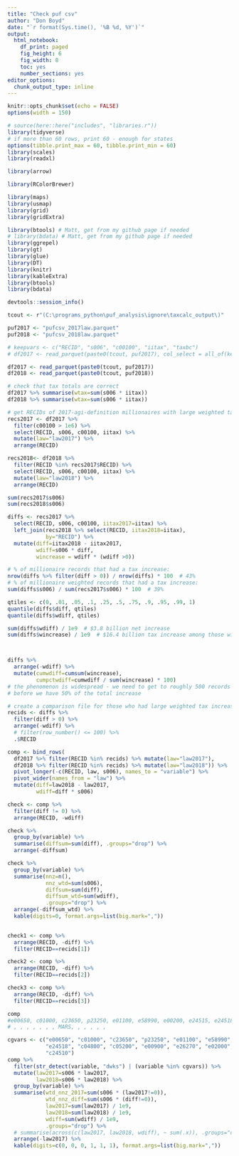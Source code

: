 ```yaml
---
title: "Check puf csv"
author: "Don Boyd"
date: "`r format(Sys.time(), '%B %d, %Y')`"
output:
  html_notebook: 
    df_print: paged
    fig_height: 6
    fig_width: 8
    toc: yes
    number_sections: yes
editor_options:
  chunk_output_type: inline
---
```



<!-- 

<style type="text/css">
div.main-container {
  max-width: 100%;
  margin-left: auto;
  margin-right: auto;
}
</style>

  html_document:
    fig_height: 6
    fig_width: 8
    toc: yes
    toc_depth: 5
editor_options:
  chunk_output_type: console or inline    
  
  html_document:
    toc: yes
    df_print: paged
  word_document:
    toc: yes
  pdf_document:
    toc: yes
    
-->


```r
knitr::opts_chunk$set(echo = FALSE)
options(width = 150)
```



```r
# source(here::here("includes", "libraries.r"))
library(tidyverse)
# if more than 60 rows, print 60 - enough for states
options(tibble.print_max = 60, tibble.print_min = 60) 
library(scales)
library(readxl)

library(arrow)

library(RColorBrewer)

library(maps)
library(usmap)
library(grid)
library(gridExtra)

library(btools) # Matt, get from my github page if needed
# library(bdata) # Matt, get from my github page if needed
library(ggrepel)
library(gt)
library(glue)
library(DT)
library(knitr)
library(kableExtra)
library(btools)
library(bdata)

devtools::session_info()

```


```r
tcout <- r"(C:\programs_python\puf_analysis\ignore\taxcalc_output\)"

puf2017 <- "pufcsv_2017law.parquet"
puf2018 <- "pufcsv_2018law.parquet"

```


```r
# keepvars <- c("RECID", "s006", "c00100", "iitax", "taxbc")
# df2017 <- read_parquet(paste0(tcout, puf2017), col_select = all_of(keepvars))

df2017 <- read_parquet(paste0(tcout, puf2017))
df2018 <- read_parquet(paste0(tcout, puf2018))

# check that tax totals are correct
df2017 %>% summarise(wtax=sum(s006 * iitax))
df2018 %>% summarise(wtax=sum(s006 * iitax))

# get RECIDs of 2017-agi-definition millionaires with large weighted tax increases
recs2017 <- df2017 %>%
  filter(c00100 > 1e6) %>%
  select(RECID, s006, c00100, iitax) %>%
  mutate(law="law2017") %>%
  arrange(RECID)

recs2018<- df2018 %>%
  filter(RECID %in% recs2017$RECID) %>%
  select(RECID, s006, c00100, iitax) %>%
  mutate(law="law2018") %>%
  arrange(RECID)

sum(recs2017$s006)
sum(recs2018$s006)

diffs <- recs2017 %>%
  select(RECID, s006, c00100, iitax2017=iitax) %>%
  left_join(recs2018 %>% select(RECID, iitax2018=iitax),
            by="RECID") %>%
  mutate(diff=iitax2018 - iitax2017,
         wdiff=s006 * diff,
         wincrease = wdiff * (wdiff >0))

# % of millionaire records that had a tax increase:
nrow(diffs %>% filter(diff > 0)) / nrow(diffs) * 100  # 43%
# % of millionaire weighted records that had a tax increase:
sum(diffs$s006) / sum(recs2017$s006) * 100  # 39%

qtiles <- c(0, .01, .05, .1, .25, .5, .75, .9, .95, .99, 1)
quantile(diffs$diff, qtiles)
quantile(diffs$wdiff, qtiles)

sum(diffs$wdiff) / 1e9  # $3.8 billion net increase
sum(diffs$wincrease) / 1e9  # $16.4 billion tax increase among those with increases



diffs %>%
  arrange(-wdiff) %>%
  mutate(cumwdiff=cumsum(wincrease),
         cumpctwdiff=cumwdiff / sum(wincrease) * 100)
# the phenomenon is widespread - we need to get to roughly 500 records with the greatest weighted increases
# before we have 50% of the total increase


```

```r
# create a comparison file for those who had large weighted tax increases
recids <- diffs %>%
  filter(diff > 0) %>%
  arrange(-wdiff) %>%
  # filter(row_number() <= 100) %>%
  .$RECID

comp <- bind_rows(
  df2017 %>% filter(RECID %in% recids) %>% mutate(law="law2017"),
  df2018 %>% filter(RECID %in% recids) %>% mutate(law="law2018")) %>%
  pivot_longer(-c(RECID, law, s006), names_to = "variable") %>%
  pivot_wider(names_from = "law") %>%
  mutate(diff=law2018 - law2017,
         wdiff=diff * s006)

check <- comp %>%
  filter(diff != 0) %>%
  arrange(RECID, -wdiff)

check %>%
  group_by(variable) %>%
  summarise(diffsum=sum(diff), .groups="drop") %>%
  arrange(-diffsum)

check %>%
  group_by(variable) %>%
  summarise(nnz=n(),
            nnz_wtd=sum(s006),
            diffsum=sum(diff),
            diffsum_wtd=sum(wdiff),
            .groups="drop") %>%
  arrange(-diffsum_wtd) %>%
  kable(digits=0, format.args=list(big.mark=","))
  

check1 <- comp %>%
  arrange(RECID, -diff) %>%
  filter(RECID==recids[1])

check2 <- comp %>%
  arrange(RECID, -diff) %>%
  filter(RECID==recids[2])

check3 <- comp %>%
  arrange(RECID, -diff) %>%
  filter(RECID==recids[3])

```


```r
comp
#e00650, c01000, c23650, p23250, e01100, e58990, e00200, e24515, e24518, MARS, c04800, c05200, e00900, e26270, e02000, c05700
# , , , , , , , MARS, , , , , , 

cgvars <- c("e00650", "c01000", "c23650", "p23250", "e01100", "e58990", "e00200", "e24515",
            "e24518", "c04800", "c05200", "e00900", "e26270", "e02000", "c05700",
            "c24510")
comp %>% 
  filter(str_detect(variable, "dwks") | (variable %in% cgvars)) %>%
  mutate(law2017=s006 * law2017,
         law2018=s006 * law2018) %>%
  group_by(variable) %>%
  summarise(wtd_nnz_2017=sum(s006 * (law2017!=0)),
            wtd_nnz_diff=sum(s006 * (diff!=0)),
            law2017=sum(law2017) / 1e9,
            law2018=sum(law2018) / 1e9,
            wdiff=sum(wdiff) / 1e9,
            .groups="drop") %>%
  # summarise(across(c(law2017, law2018, wdiff), ~ sum(.x)), .groups="drop") %>%
  arrange(-law2017) %>%
  kable(digits=c(0, 0, 0, 1, 1, 1), format.args=list(big.mark=","))

```




